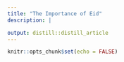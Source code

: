 ```yaml
---
title: "The Importance of Eid"
description: |

output: distill::distill_article
---
```


```r
knitr::opts_chunk$set(echo = FALSE)
```






